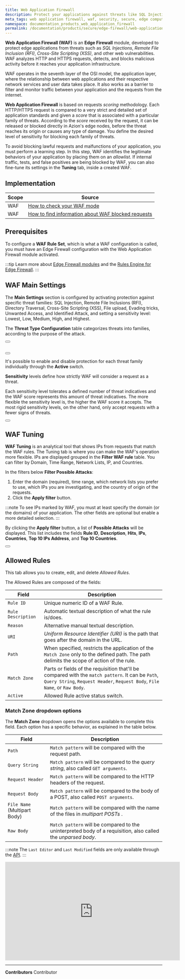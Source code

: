```yaml
---
title: Web Application Firewall
description: Protect your applications against threats like SQL Injections, Remote File Inclusion (RFI), Cross-Site Scripting (XSS), and others with Azion Web Application Firewall.
meta_tags: web application firewall, waf, security, secure, edge computing
namespace: documentation_products_web_application_firewall
permalink: /documentation/products/secure/edge-firewall/web-application-firewall/
---
```



**Web Application Firewall (WAF)** is an **Edge Firewall** module, developed to protect edge applications from threats such as *SQL Injections*, *Remote File Inclusion (RFI)*, *Cross-Site Scripting (XSS)*, and other web vulnerabilities. WAF analyzes HTTP and HTTPS requests, detects, and blocks malicious activity before it reaches your application infrastructure.

WAF operates in the seventh layer of the OSI model, the application layer, where the relationship between web applications and their respective network services and user data takes place. It also works as a barrier to filter and monitor traffic between your application and the requests from the internet.

**Web Application Firewall** is based on requests *scoring* methodology. Each HTTP/HTTPS request is compared to a very strict and detailed set of application standards and given a *score* that is associated with a particular family of threats. According to the *score* received by the request, it can be released or blocked directly in Azion's edge nodes, before the threat reaches its origin or causes any type of damage. You define the desired level of sensitivity for blocking each family of threats.

To avoid blocking lawful requests and malfunctions of your application, you must perform a learning step. In this step, WAF identifies the legitimate behaviors of your application by placing them on an *allowlist*. If internal traffic, tests, and false positives are being blocked by WAF, you can also fine-tune its settings in the **Tuning** tab, inside a created WAF.

## Implementation

| Scope | Source                                                                                                         |
|-------|----------------------------------------------------------------------------------------------------------------|
| WAF   | [How to check your WAF mode](/en/documentation/products/guides/how-to-check-your-waf-mode/)                    |
| WAF   | [How to find information about WAF blocked requests](/en/documentation/products/guides/how-to-find-waf-score/) |

## Prerequisites

To configure a **WAF Rule Set**, which is what a WAF configuration is called, you must have an Edge Firewall configuration with the Web Application Firewall module activated.

:::tip
Learn more about [Edge Firewall modules](/en/documentation/products/secure/edge-firewall/) and the [Rules Engine for Edge Firewall](/en/documentation/products/secure/edge-firewall/rules-engine/).
:::

## WAF Main Settings

The **Main Settings** section is configured by activating protection against specific threat families: SQL Injection, Remote File Inclusions (RFI), Directory Traversal, Cross-Site Scripting (XSS), File upload, Evading tricks, Unwanted Access, and Identified Attack, and setting a sensitivity level: Lowest, Low, Medium, High, and Highest.

The **Threat Type Configuration** table categorizes threats into families, according to the purpose of the attack.

<Button href="/en/documentation/products/secure/edge-firewall/web-application-firewall/rules-engine/#threat-types" text="go to types of threats reference" variant="secondary"></Button> <br></br>

<Button href="/en/documentation/products/guides/secure/create-waf-rule-set/" text="go to create a rule set guide" variant="secondary"></Button>

It's possible to enable and disable protection for each threat family individually through the **Active** switch.

**Sensitivity** levels define how strictly WAF will consider a request as a threat. 

Each sensitivity level tolerates a defined number of threat indicatives and the WAF score represents this amount of threat indicatives. The more flexible the sensitivity level is, the higher the WAF score it accepts. The most rigid sensitivity levels, on the other hand, only accept requests with a fewer signs of threats.

<Button href="/en/documentation/products/secure/edge-firewall/web-application-firewall/rules-engine/#sensitivity-levels" text="go to sensitivity levels reference" variant="secondary"></Button>

## WAF Tuning

**WAF Tuning** is an analytical tool that shows IPs from requests that match the WAF rules. The Tuning tab is where you can make the WAF's operation more flexible. IPs are displayed grouped in the **Filter WAF rule** table. You can filter by Domain, Time Range, Network Lists, IP, and Countries.

In the filters below **Filter Possible Attacks**:

1. Enter the domain (required), time range, which network lists you prefer to use, which IPs you are investigating, and the country of origin of the requests.
2. Click the **Apply filter** button.

:::note
To see IPs marked by WAF, you must at least specify the domain (or the domains) of your application. The other fields are optional but enable a more detailed selection.
:::

By clicking the **Apply filter** button, a list of **Possible Attacks** will be displayed. This list includes the fields **Rule ID**, **Description**, **Hits**, **IPs**, **Countries**, **Top 10 IPs Address**, and **Top 10 Countries**.


<Button href="/en/documentation/products/secure/edge-firewall/web-application-firewall/custom-allowed-rules/" text="go to WAF Custom Allowed Rules reference" variant="secondary"></Button>

## Allowed Rules

This tab allows you to create, edit, and delete *Allowed Rules*.

The Allowed Rules are composed of the fields:

| Field              | Description                                                                                                                                                                       |
|--------------------|-----------------------------------------------------------------------------------------------------------------------------------------------------------------------------------|
| `Rule ID`          | Unique numeric ID of a WAF Rule.                                                                                                                                                     | 
| `Rule Description` | Automatic textual description of what the rule is/does.                                                                                                                           |
| `Reason`           | Alternative manual textual description.                                                                                                                                           |
| `URI`              | *Uniform Resource Identifier (URI)* is the path that goes after the domain in the URL.                                                                                            |
| `Path`             | When specified, restricts the application of the `Match Zone` only to the defined path. The path delimits the scope of action of the rule.                                          | 
| `Match Zone`       | Parts or fields of the requisition that'll be compared with the `match pattern`. It can be `Path`, `Query String`, `Request Header`, `Request Body`, `File Name`, or `Raw Body`. | 
| `Active`           | Allowed Rule active status switch.                                                                                                                                                |

### Match Zone dropdown options

The **Match Zone** dropdown opens the options available to complete this field. Each option has a specific behavior, as explained in the table below.


| Field                        | Description                                                                                                   |
|------------------------------|---------------------------------------------------------------------------------------------------------------|
| `Path`                       | `Match pattern` will be compared with the request path.                                                       |
| `Query String`               | `Match pattern` will be compared to the *query string*, also called `GET arguments`.                          |
| `Request Header`             | `Match pattern` will be compared to the HTTP headers of the request.                                          |
| `Request Body`               | `Match pattern` will be compared to the body of a POST, also called `POST arguments`.                         |
| `File Name` (Multipart Body) | `Match pattern` will be compared with the name of the files in *multipart POSTs* .                             |
| `Raw Body`                   | `Match pattern` will be compared to the uninterpreted body of a requisition, also called the *unparsed body*. |

:::note
The `Last Editor` and `Last Modified` fields are only available through the [API](https://api.azion.com).
:::

<iframe width="560" height="315" src="https://www.youtube.com/embed/KWZaLXudFEg" loading="lazy" title="YouTube video player" frameborder="0" allow="accelerometer; autoplay; clipboard-write; encrypted-media; gyroscope; picture-in-picture; web-share" allowfullscreen></iframe>



---


**Contributors** <ContributorList>Contributor</ContributorList>
